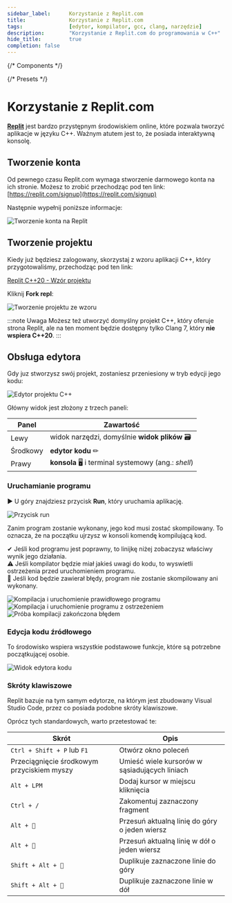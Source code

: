 ```yaml
---
sidebar_label:		Korzystanie z Replit.com
title:				Korzystanie z Replit.com
tags:				[edytor, kompilator, gcc, clang, narzędzie]
description:		"Korzystanie z Replit.com do programowania w C++"
hide_title:			true
completion: false
---
```


{/* Components */}

{/* Presets */}

# Korzystanie z Replit.com

[**Replit**](https://replit.com) jest bardzo przystępnym środowiskiem online, które
pozwala tworzyć aplikacje w języku C++. Ważnym atutem jest to, że posiada
interaktywną konsolę.

## Tworzenie konta

Od pewnego czasu Replit.com wymaga stworzenie darmowego konta na ich stronie.
Możesz to zrobić przechodząc pod ten link: [https://replit.com/signup](https://replit.com/signup)

Następnie wypełnij poniższe informacje:

<Image center
		alt="Tworzenie konta na Replit"
		src="/img/tutorials/tools/replit/sign-up-form.png"
	/>

## Tworzenie projektu

Kiedy już będziesz zalogowany, skorzystaj z wzoru aplikacji C++,
który przygotowaliśmy, przechodząc pod ten link:

[Replit C++20 - Wzór projektu](https://replit.com/@poetakodu/Project-Using-C20?v=1)

Kliknij **Fork repl**:

<Image center
		alt="Tworzenie projektu ze wzoru"
		src="/img/tutorials/tools/replit/fork.png"
	/>

:::note Uwaga
Możesz też utworzyć domyślny projekt C++, który oferuje strona
Replit, ale na ten moment będzie dostępny tylko Clang 7, który
**nie wspiera C++20**.
:::

## Obsługa edytora

Gdy juz stworzysz swój projekt, zostaniesz przeniesiony w tryb edycji
jego kodu:

<Image center
		alt="Edytor projektu C++"
		src="/img/tutorials/tools/replit/editor-view.png"
	/>
<br/>

Główny widok jest złożony z trzech paneli:


Panel | Zawartość
---------|----------
 Lewy | widok narzędzi, domyślnie **widok plików** 🗃
 Środkowy | **edytor kodu** ✏
 Prawy | **konsola** 🖥 i terminal systemowy (ang.: *shell*)

### Uruchamianie programu

▶ U góry znajdziesz przycisk **Run**, który uruchamia aplikację.

<Image center
		alt		="Przycisk run"
		src		="/img/tutorials/tools/replit/run-button.png"
	/>
<br/>

Zanim program zostanie wykonany, jego kod musi zostać skompilowany.
To oznacza, że na początku ujrzysz w konsoli komendę kompilującą
kod.

✔ Jeśli kod programu jest poprawny, to linijkę niżej zobaczysz
właściwy wynik jego działania.  
⚠ Jeśli kompilator będzie miał jakieś uwagi do kodu, to wyswietli
ostrzeżenia przed uruchomieniem programu.  
🔴 Jeśli kod będzie zawierał błędy, program nie zostanie skompilowany
ani wykonany.

<Tabs>
	<TabItem value="ok" label="✔ Poprawny kod" default>
		<Image border center
				alt		="Kompilacja i uruchomienie prawidłowego programu"
				src		="/img/tutorials/tools/replit/run-command-ok.png"
				desc	="🟡 Komenda kompilacji, 🟣 Wynik"
			/>
	</TabItem>
	<TabItem value="warning" label="⚠ Z ostrzeżeniem">
		<Image border center
				alt		="Kompilacja i uruchomienie programu z ostrzeżeniem"
				desc	="🟡 Komenda kompilacji, 🟤 Ostrzeżenie, 🟣 Wynik"
				src		="/img/tutorials/tools/replit/run-command-warning.png"
			/>
	</TabItem>
	<TabItem value="error" label="🔴 Z błędem">
		<Image border center
				alt		="Próba kompilacji zakończona błędem"
				desc	="🟡 Komenda kompilacji, 🔴 Błąd"
				src		="/img/tutorials/tools/replit/run-command-error.png"
			/>
	</TabItem>
</Tabs>

### Edycja kodu źródłowego

<ImproveSection />

To środowisko wspiera wszystkie podstawowe funkcje, które
są potrzebne początkującej osobie.

<Image center
		maxheight="400px"
		alt		="Widok edytora kodu"
		src		="/img/tutorials/tools/replit/only-editor.png"
	/>
<br/>

### Skróty klawiszowe

Replit bazuje na tym samym edytorze, na którym jest zbudowany
Visual Studio Code, przez co posiada podobne skróty klawiszowe.

Oprócz tych standardowych, warto przetestować te:

Skrót | Opis
---------|----------
`Ctrl + Shift + P` lub `F1`					| Otwórz okno poleceń
Przeciągnięcie środkowym przyciskiem myszy	| Umieść wiele kursorów w sąsiadujących liniach
`Alt + LPM`									| Dodaj kursor w miejscu kliknięcia
`Ctrl + /`									| Zakomentuj zaznaczony fragment
`Alt + 🔼`									| Przesuń aktualną linię do góry o jeden wiersz
`Alt + 🔽`									| Przesuń aktualną linię w dół o jeden wiersz
`Shift + Alt + 🔼`							| Duplikuje zaznaczone linie do góry
`Shift + Alt + 🔽`							| Duplikuje zaznaczone linie w dół